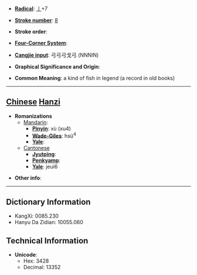 * '''[[Wiktionary:Chinese radical index| Radical]]''': [[Wiktionary:Chinese radical index 亅|亅]]+7

* '''[[Wiktionary:Chinese total strokes index|Stroke number]]''': [[Wiktionary:Chinese total strokes index 8|8]]

* '''Stroke order''': 

* '''[[Wiktionary:Chinese four corner index|Four-Corner System]]''': 

* '''[[Wiktionary:Chinese Cangjie index|Cangjie input]]''': 弓弓弓戈弓 (NNNIN)

* '''Graphical Significance and Origin''': 

* '''Common Meaning''': a kind of fish in legend (a record in old books)

----

== [[Chinese]] [[Hanzi]] ==

* '''Romanizations'''
** [[Mandarin]]:
*** '''[[Pinyin]]''': xù (xu4)
*** '''[[Wade-Giles]]''': hsü<sup>4</sup>
*** '''[[Yale]]''': 
**[[Cantonese]]
***'''[[Jyutping]]''':
***'''[[Penkyamp]]''': 
***'''[[Yale]]''': jeui6

* '''Other info''': 

----

== Dictionary Information ==

* KangXi: 0085.230
* Hanyu Da Zidian: 10055.060

== Technical Information ==

* '''Unicode''':
** Hex: 3428
** Decimal: 13352